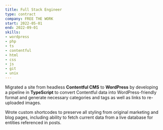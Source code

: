```yaml
---
title: Full Stack Engineer
type: contract
company: FREE THE WORK
start: 2022-05-01
end: 2022-09-01
skills:
- wordpress
- php
- ts
- contentful
- html
- css
- js
- git
- unix
---
```

Migrated a site from headless **Contentful CMS** to **WordPress** by developing a pipeline in **TypeScript** to convert Contentful data into WordPress-friendly format and generate necessary categories and tags as well as links to re-uploaded images.

Wrote custom shortcodes to preserve all styling from original marketing and blog pages, including ability to fetch current data from a live database for entities referenced in posts.
